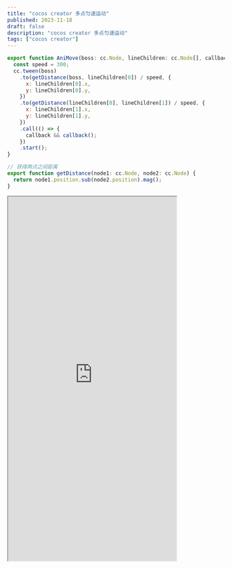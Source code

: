 ```yaml
---
title: "cocos creator 多点匀速运动"
published: 2023-11-18
draft: false
description: "cocos creator 多点匀速运动"
tags: ["cocos creator"]
---
```


```js
export function AniMove(boss: cc.Node, lineChildren: cc.Node[], callback) {
  const speed = 300;
  cc.tween(boss)
    .to(getDistance(boss, lineChildren[0]) / speed, {
      x: lineChildren[0].x,
      y: lineChildren[0].y,
    })
    .to(getDistance(lineChildren[0], lineChildren[1]) / speed, {
      x: lineChildren[1].x,
      y: lineChildren[1].y,
    })
    .call(() => {
      callback && callback();
    })
    .start();
}

// 获得两点之间距离
export function getDistance(node1: cc.Node, node2: cc.Node) {
  return node1.position.sub(node2.position).mag();
}
```

<iframe
  style="width:390px;height:844px"
  loading="lazy"
  src="https://game.jiangwei.zone/gameall/index.html?scene=constantSpeed&title=多点匀速运动"
></iframe>
